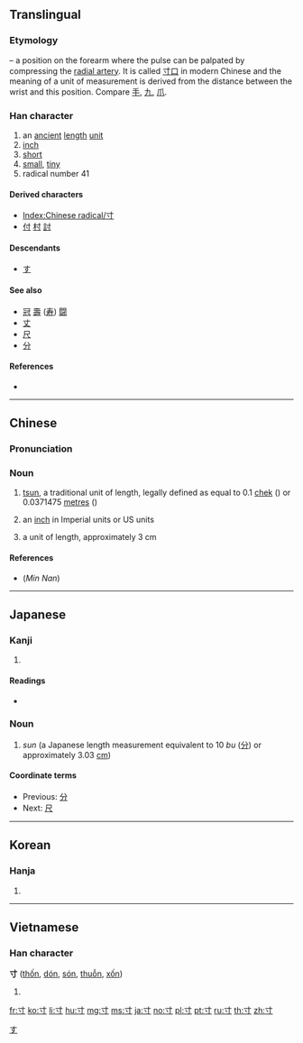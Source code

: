 {{also|手}}
==Translingual==
{{stroke order|type=animate}}

===Etymology===
{{Han etyl}}
{{liushu|i}} – a position on the forearm where the pulse can be palpated by compressing the [[w:radial artery|radial artery]]. It is called [[寸口]] in modern Chinese and the meaning of a unit of measurement is derived from the distance between the wrist and this position. Compare [[手]], [[九]], [[爪]].

===Han character===
{{Han char|rn=41|rad=寸|as=00|sn=3|four=40300|canj=DI}}

# an [[ancient]] [[length]] [[unit]]
# [[inch]]
# [[short]]
# [[small]], [[tiny]]
# radical number 41

====Derived characters====
* [[Index:Chinese radical/寸]]
* [[付]] [[村]] [[討]]

====Descendants====
* [[す]]

====See also====
* [[冠]] [[壽]] ([[寿]]) [[闘]]
* [[丈]]
* [[尺]]
* [[分]]

====References====
* {{Han ref|kx=0293.320|dkj=07411|dj=0581.040|hdz=10503.080|uh=5BF8|ud=23544|bh=A46F|bd=42095}}

[[Category:Han characters from which hiragana were derived|す]]

----

==Chinese==
{{zh-forms}}

===Pronunciation===
{{zh-pron
|m=cùn
|c=cyun3
|h=pfs=chhùn
|mn=chhùn
|w=
|mc=y
|oc=y
|ma=Zh-cùn.ogg
|cat=n
}}

===Noun===
{{zh-noun}}

# {{label|zh|Hong Kong}} [[tsun]], a traditional unit of length, legally defined as equal to 0.1 [[chek]] ({{zh-l|尺}}) or 0.0371475 [[metre]]s ({{zh-l|米}})
# {{label|zh|slang|North American Cantonese}} an [[inch]] in Imperial units or US units
# {{label|zh|Taiwan|}} a unit of length, approximately 3&nbsp;cm

====References====
* (''Min Nan'') {{thcwd|202}}

----

==Japanese==

===Kanji===
{{ja-kanji|grade=6|rs=寸00}}

# {{defn|lang=ja|sort=寸00}}

====Readings====
* {{ja-readings
|goon=[[すん]] (sun)
|kanon=[[そん]] (son) {{qualifier|non-[[w:Jōyō kanji|Jōyō]] reading}}
|kun=[[はかる]] (hakaru), [[とき]] (toki), [[き]] (ki)}}

===Noun===
{{ja-noun|すん}}

# ''sun'' (a Japanese length measurement equivalent to 10 ''bu'' ([[分]]) or approximately 3.03 [[cm]])

====Coordinate terms====
* Previous: [[分]]
* Next: [[尺]]

----

==Korean==

===Hanja===
{{ko-hanja|hangeul=촌|rv=chon|mr=ch'on|y=chon|eumhun=마디|ehrv=madi|ehmr=madi|ehy=mati}}

# {{defn|lang=ko|sort=寸00}}

----

==Vietnamese==

===Han character===
'''寸''' ([[thốn]], [[dón]], [[són]], [[thuỗn]], [[xốn]])

# {{defn|lang=vi}}

[[Category:CJKV radicals| ]]

[[fr:寸]]
[[ko:寸]]
[[li:寸]]
[[hu:寸]]
[[mg:寸]]
[[ms:寸]]
[[ja:寸]]
[[no:寸]]
[[pl:寸]]
[[pt:寸]]
[[ru:寸]]
[[th:寸]]
[[zh:寸]]